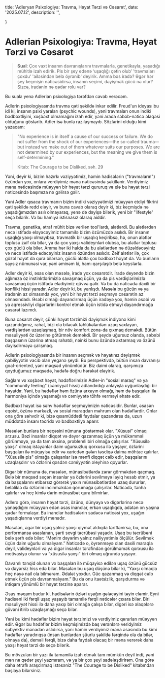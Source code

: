   title: 'Adleryan Psixologiya: Travma, Həyat Tərzi və Cəsarət',
  date: '2025.07.12',
  description: '',


}

# Adlerian Psixologiya: Travma, Həyat Tərzi və Cəsarət
> **Sual**: Çox vaxt insanın davranışlarını travmalarla, genetikayla, yaşadığı mühitlə izah edirik. Pis bir şey edənə ‘uşaqlığı çətin olub’  'travmaları çoxdu' 'ailəsindən belə öyrənib' deyirik. Amma bəs iradə? Əgər hər şey keçmişin nəticəsidirsə, insanın seçimi, dəyişmək gücü nə olur? Sizcə, iradənin nə qədər rolu var?

Bu suala yenə Adlerian psixologiya tərəfdən cavab verəcəm. 

Adlerin psixologiyasında travma qəti şəkildə inkar edilir. Freud'un ideyası bu idi ki, insanın psixi yaraları (psychic wounds), yəni travmaları onun indiki bədbəxtliyini, xoşbəxt olmamağını izah edir, yəni arada səbəb-nəticə əlaqəsi olduğunu göstərib. Adler isə bunla razılaşmayıb. Sözlərini olduğu kimi yazacam: 

> "No experience is in itself a cause of our success or failure. We do not suffer from the shock of our experiences—the so-called trauma—but instead we make out of them whatever suits our purposes. We are not determined by our experiences, but the meaning we give them is self-determining."  
>
> Kitab: The Courage to be Disliked, səh. 29

Yəni, deyir ki, bizim hazırkı vəziyyətimiz, həmin hadisələrin ("travmaların") özündən yox, onlara verdiyimiz məna nəticəsində şəkillənir. Verdiyimiz məna nəticəsində müəyyən bir həyat tərzi qururuq və elə bu həyat tərzi nəticəsində başımıza nə gəlirsə gəlir.

Yəni Adler qısaca travmanın bizim indiki vəziyyətimizi müəyyən etdiyi fikrini qəti şəkildə redd eləyir, və buna cavab olaraq deyir ki, biz keçmişdə nə yaşadığımızdan asılı olmayaraq, yenə də dəyişə bilərik, yeni bir "lifestyle" seçə bilərik. Və bu hamıya istisnasız olaraq aiddir. 

Travma, genetika, ətraf mühit bizə verilən tool'lardı, alətlərdi. Bu alətlərdən necə istifadə eləyəcəyimiz tamamilə bizim özümüzdə asılıdı. Bir insanın uşaqlığı yaxşı olmayıbsa, travmatik bir uşaqlıq keçiribsə, hə, onun alətlər toplusu zəif ola  bilər, ya da çox yaxşı valideynləri olubsa, bu alətlər toplusu çox güclü ola bilər. Amma hər iki halda da bu alətlərdən nə düzəldəcəyiniz və necə istifadə edəcəyiniz insanın özündən asılıdır. Zəif alətlər ilə, çox gözəl həyat da qura bilərsən, güclü alətlə çox bədbəxt həyat da. Və bunların saysız nümunəsi var, yəni əminəm ki, hamı qarşılaşıb belə keyslərlə.

Adler deyir ki, əsas olan məsələ, iradə yox cəsarətdir. İradə deyəndə bizin ağlımıza öz instinktlərimizlə savaşmaq üçün, ya da pis vərdişlərimizlə savaşmaq üçün istifadə elədiyimiz qüvvə gəlir. Və bu da nəticədə daxili bir konflikt hissi yaradır. Adler deyir ki, bu yanlışdı. Məsələ bu gücün və ya iradənin az olmasında yox, yəni bir həyat tərzi seçməyə cəsarətin az olmasındadı. Əsəbi olmağı dayandırmaq üçün iradəyə yox, həmin əsəbi və ya aqressivliyi digərlərini kontrol etmək üçün istidə etməyi dayandırmağa cəsarət lazımdı. 

Buna cəsarət deyir, çünki həyat tərzimizi dəyişmək indiyənə kimi qazandığımız, rahat, bizi ola biləcək təhlükələrdən uzaq saxlayan, vərdişlərdən uzaqlaşmaq, bir növ komfort zona-da çıxmaq deməkdi. Bütün məsuliyyəti öz üzərinə götürmək deməkdi. Bir şeydə uğursuz olanda, səbəbi başqasının üzərinə atmaq rahatdı, nəinki bunu özündə axtarmaq və özünü dəyişdirməyə çalışmaq. 

Adlerin psixologiyasında bir insanın seçmək və həyatınız dəyişmək qabiliyyətin vacib olan yeganə şeydi. Bu perspektivdə, bütün insan davranışı goal-oriented, yəni məqsəd yönümlüdür. Biz daimi olaraq, qarşımıza qoyduğumuz məqsədə, hədəfə doğru hərəkət eləyirik. 

Sağlam və xoşbəxt həyat, hədəflərimizin Adler-in "sosial maraq" və ya "community feeling" (cəmiyyət hissi) adlandırdığı anlayışla uyğunlaşdığı bir həyatdır. Yəni, bu hədəflər həm özünə arxayın olmağı, həm də başqaları ilə harmoniya içində yaşamağı və cəmiyyətə töhfə verməyi əhatə edir. 

Bədbəxt həyat isə səhv hədəflər seçməyimizin nəticəsidir. Bunlar, əsasən eqoist, özünə mərkəzli, və sosial maraqdan məhrum olan hədəflərdir. Onlar ona görə səhvdir ki, bizə qısamüddətli faydalar qazandırsa da, uzun müddətdə insanı təcridə və bədbəxtliyə aparır.

Məsələn bunlara bir neçəsini nümunə göstərmək olar. "Xüsusi" olmaq arzusu. Bəzi insanlar diqqət və dəyər qazanmaq üçün ya mükəmməl görünməyə, ya da tam əksinə, problemli biri olmağa çalışırlar. "Xüsusilə yaxşı" olmaq istəyənlər daim uğursuzluq qorxusu ilə yaşayır, özlərini başqaları ilə müqayisə edir və xaricdən gələn təsdiqə daima möhtac qalırlar. "Xüsusilə pis" olmağa çalışanlar isə mənfi diqqət cəlb edir, başqalarını uzaqlaşdırır və özlərini qəsdən cəmiyyətin əleyhinə qoyurlar.

Digər bir nümunə də, məsələn, münasibətlərdə zərər görməkdən qaçmaq. Belə bir məqsəd seçən insanlar ya özlərini sevilməyə layiq hesab etmir, ya da başqalarını etibarsız görərək yaxın münasibətlərdən uzaq dururlar, beləliklə də özlərini incinməkdən qorumağa çalışırlar. Nəticədə, tənha qalırlar və heç kimlə dərin münasibət qura bilmirlər. 

Adlerə görə, insanın həyat tərzi, özünə, dünyaya və digərlərinə necə yanaşdığını müəyyən edən əsas inanclar, erkən uşaqlıqda, adətən on yaşına qədər formalaşır. Bu inanclar hadisələrin sadəcə nəticəsi yox, uşağın yaşadıqlarına verdiyi mənadır.

Məsələn, əgər bir uşaq yalnız yaxşı qiymət aldıqda təriflənirsə, bu, ona performansa əsaslanan, şərti sevgi təcrübəsi yaşadır. Uşaq bu təcrübəni belə şərh edə bilər: “Mənim dəyərim yalnız nailiyyətimlə ölçülür. Sevilmək üçün daim uğurlu olmalıyam.” Nəticədə o, öyrənməyə olan daxili maraqla deyil, valideynləri və ya digər insanlar tərəfindən görülməmək qorxusu ilə motivasiya olunur və “xüsusilə yaxşı” biri olmaq uğrunda yaşayır.

Davamlı tənqid olunan və başqaları ilə müqayisə edilən uşaq özünü gücsüz və dəyərsiz hiss edə bilər. Məsələn bu uşaq düşünə bilər ki, “Yaxşı olmaqla heç nəyə nail ola bilmərəm. Ədalət yoxdur. Güc qazanmaq və diqqət cəlb etmək üçün pis davranmalıyam.” Bu da onu itaətsizlik, qarşıdurma və intiqam yönümlü bir həyat tərzinə aparar.

Əsas məqam budur ki, hadisələrin özləri uşağın gələcəyini təyin eləmir. Eyni hadisəni iki fərqli uşaq yaşayıb tamamilə fərqli nəticələr çıxara bilər. Biri məsuliyyət hissi ilə daha yaxşı biri olmağa çalışa bilər, digəri isə əlaqələrə güvəni itirib uzaqlaşmağı seçə bilər.

Yəni bu kimi hədəflər bizim həyat tərzimizi və verdiyimiz qərarları müəyyən edir. Əgər bu hədəflər bizim keçmişimizdə baş verənlərə veridyimiz subyektiv mənadan aslıdırsa, yəni həmin verdiyimiz məna əsasında bu kimi hədəflər yaradırıqsa (insan bunlardan şüurlu şəkildə fərqində ola da bilər, olmaya da), deməli fərqli, bizə daha faydalı olacaq bir məna verərək daha yaxşı həyat tərzi də seçə bilərik.

Bu mövzuları bir yazı ilə tamamilə izah etmək tam mümkün deyil indi, yəni mən nə qədər şeyi yazmıram, və ya bir çox şeyi sadələşdirirəm. Ona görə daha ətraflı araşdırmaq istəsəniz "The Courage to be Disliked" kitabından başlaya bilərsiniz.